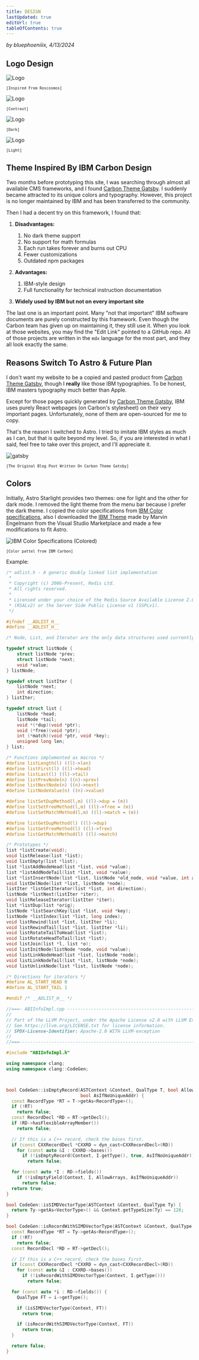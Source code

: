 ```yaml
---
title: DESIGN
lastUpdated: true
editUrl: true
tableOfContents: true
---
```


_by bluephoeniiix, 4/13/2024_

## Logo Design

![Logo](/new_logo.png)
<p style="font-size: 10px; font-family: 'IBM Plex Mono', monospace; font-weight: 400;">[Inspired From Roscosmos]</p>

![Logo](/blfnx_contrast.png)
<p style="font-size: 10px; font-family: 'IBM Plex Mono', monospace; font-weight: 400;">[Contrast]</p>

![Logo](/blfnx_dark.png)
<p style="font-size: 10px; font-family: 'IBM Plex Mono', monospace; font-weight: 400;">[Dark]</p>

![Logo](/blfnx_light.png)
<p style="font-size: 10px; font-family: 'IBM Plex Mono', monospace; font-weight: 400;">[Light]</p>

## Theme Inspired By IBM Carbon Design

Two months before prototyping this site, I was searching through almost all available CMS frameworks, and I found [Carbon Theme Gatsby](https://gatsby.carbondesignsystem.com/). I suddenly became attracted to its unique colors and typography. However, this project is no longer maintained by IBM and has been transferred to the community.

Then I had a decent try on this framework, I found that:

1. **Disadvantages:**
   1. No dark theme support
   2. No support for math formulas
   3. Each run takes forever and burns out CPU
   4. Fewer customizations
   5. Outdated npm packages

2. **Advantages:**
   1. IBM-style design
   2. Full functionality for technical instruction documentation

3. **Widely used by IBM but not on every important site**

The last one is an important point. Many "not that important" IBM software documents are purely constructed by this framework. Even though the Carbon team has given up on maintaining it, they still use it. When you look at those websites, you may find the "Edit Link" pointed to a GitHub repo. All of those projects are written in the `mdx` language for the most part, and they all look exactly the same.


## Reasons Switch To Astro & Future Plan

I don't want my website to be a copied and pasted product from [Carbon Theme Gatsby](https://gatsby.carbondesignsystem.com/), though I **really** like those IBM typographies. To be honest, IBM masters typography much better than Apple.

Except for those pages quickly generated by [Carbon Theme Gatsby](https://gatsby.carbondesignsystem.com/), IBM uses purely React webpages (on Carbon's stylesheet) on their very important pages. Unfortunately, none of them are open-sourced for me to copy.

That's the reason I switched to Astro. I tried to imitate IBM styles as much as I can, but that is quite beyond my level. So, if you are interested in what I said, feel free to take over this project, and I'll appreciate it.


![gatsby](/gatsby.png)
<p style="font-size: 10px; font-family: 'IBM Plex Mono', monospace; font-weight: 400;">[The Original Blog Post Written On Carbon Theme Gatsby]</p>

## Colors 


Initially, Astro Starlight provides two themes: one for light and the other for dark mode. I removed the light theme from the menu bar because I prefer the dark theme. I copied the color specifications from  [IBM Color specifications](https://www.ibm.com/design/language/color/), also I downloaded the [IBM Theme](https://marketplace.visualstudio.com/items?itemName=marvinengelmann.ibm-theme) made by Marvin Engelmann from the Visual Studio Marketplace and made a few modifications to fit Astro.

![IBM Color Specifications (Colored)](/ibm_colors_spec.png)
<p style="font-size: 10px; font-family: 'IBM Plex Mono', monospace; font-weight: 400;">[Color pattel from IBM Carbon]</p>

Example:

<Tabs>
<TabItem label="adlist.h">

```c
/* adlist.h - A generic doubly linked list implementation
 *
 * Copyright (c) 2006-Present, Redis Ltd.
 * All rights reserved.
 *
 * Licensed under your choice of the Redis Source Available License 2.0
 * (RSALv2) or the Server Side Public License v1 (SSPLv1).
 */

#ifndef __ADLIST_H__
#define __ADLIST_H__

/* Node, List, and Iterator are the only data structures used currently. */

typedef struct listNode {
    struct listNode *prev;
    struct listNode *next;
    void *value;
} listNode;

typedef struct listIter {
    listNode *next;
    int direction;
} listIter;

typedef struct list {
    listNode *head;
    listNode *tail;
    void *(*dup)(void *ptr);
    void (*free)(void *ptr);
    int (*match)(void *ptr, void *key);
    unsigned long len;
} list;

/* Functions implemented as macros */
#define listLength(l) ((l)->len)
#define listFirst(l) ((l)->head)
#define listLast(l) ((l)->tail)
#define listPrevNode(n) ((n)->prev)
#define listNextNode(n) ((n)->next)
#define listNodeValue(n) ((n)->value)

#define listSetDupMethod(l,m) ((l)->dup = (m))
#define listSetFreeMethod(l,m) ((l)->free = (m))
#define listSetMatchMethod(l,m) ((l)->match = (m))

#define listGetDupMethod(l) ((l)->dup)
#define listGetFreeMethod(l) ((l)->free)
#define listGetMatchMethod(l) ((l)->match)

/* Prototypes */
list *listCreate(void);
void listRelease(list *list);
void listEmpty(list *list);
list *listAddNodeHead(list *list, void *value);
list *listAddNodeTail(list *list, void *value);
list *listInsertNode(list *list, listNode *old_node, void *value, int after);
void listDelNode(list *list, listNode *node);
listIter *listGetIterator(list *list, int direction);
listNode *listNext(listIter *iter);
void listReleaseIterator(listIter *iter);
list *listDup(list *orig);
listNode *listSearchKey(list *list, void *key);
listNode *listIndex(list *list, long index);
void listRewind(list *list, listIter *li);
void listRewindTail(list *list, listIter *li);
void listRotateTailToHead(list *list);
void listRotateHeadToTail(list *list);
void listJoin(list *l, list *o);
void listInitNode(listNode *node, void *value);
void listLinkNodeHead(list *list, listNode *node);
void listLinkNodeTail(list *list, listNode *node);
void listUnlinkNode(list *list, listNode *node);

/* Directions for iterators */
#define AL_START_HEAD 0
#define AL_START_TAIL 1

#endif /* __ADLIST_H__ */
```

</TabItem>
<TabItem label="ABIInfoImpl.cpp">

```cpp
//===- ABIInfoImpl.cpp ----------------------------------------------------===//
//
// Part of the LLVM Project, under the Apache License v2.0 with LLVM Exceptions.
// See https://llvm.org/LICENSE.txt for license information.
// SPDX-License-Identifier: Apache-2.0 WITH LLVM-exception
//
//===----------------------------------------------------------------------===//

#include "ABIInfoImpl.h"

using namespace clang;
using namespace clang::CodeGen;



bool CodeGen::isEmptyRecord(ASTContext &Context, QualType T, bool AllowArrays,
                            bool AsIfNoUniqueAddr) {
  const RecordType *RT = T->getAs<RecordType>();
  if (!RT)
    return false;
  const RecordDecl *RD = RT->getDecl();
  if (RD->hasFlexibleArrayMember())
    return false;

  // If this is a C++ record, check the bases first.
  if (const CXXRecordDecl *CXXRD = dyn_cast<CXXRecordDecl>(RD))
    for (const auto &I : CXXRD->bases())
      if (!isEmptyRecord(Context, I.getType(), true, AsIfNoUniqueAddr))
        return false;

  for (const auto *I : RD->fields())
    if (!isEmptyField(Context, I, AllowArrays, AsIfNoUniqueAddr))
      return false;
  return true;
}

bool CodeGen::isSIMDVectorType(ASTContext &Context, QualType Ty) {
  return Ty->getAs<VectorType>() && Context.getTypeSize(Ty) == 128;
}

bool CodeGen::isRecordWithSIMDVectorType(ASTContext &Context, QualType Ty) {
  const RecordType *RT = Ty->getAs<RecordType>();
  if (!RT)
    return false;
  const RecordDecl *RD = RT->getDecl();

  // If this is a C++ record, check the bases first.
  if (const CXXRecordDecl *CXXRD = dyn_cast<CXXRecordDecl>(RD))
    for (const auto &I : CXXRD->bases())
      if (!isRecordWithSIMDVectorType(Context, I.getType()))
        return false;

  for (const auto *i : RD->fields()) {
    QualType FT = i->getType();

    if (isSIMDVectorType(Context, FT))
      return true;

    if (isRecordWithSIMDVectorType(Context, FT))
      return true;
  }

  return false;
}
```

</TabItem>
</Tabs>
